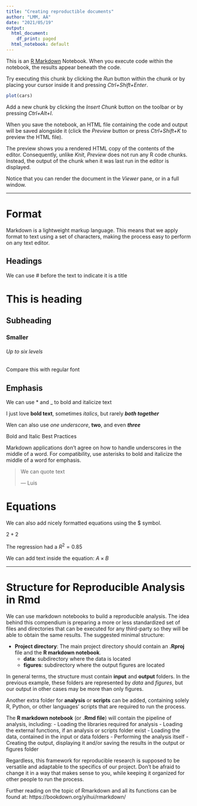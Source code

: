 ```yaml
---
title: "Creating reproductible documents"
author: "LMM, AA"
date: "2021/05/19"
output:
  html_document:
    df_print: paged
  html_notebook: default
---
```


This is an [R Markdown](http://rmarkdown.rstudio.com) Notebook. When you execute code within the notebook, the results appear beneath the code. 

Try executing this chunk by clicking the *Run* button within the chunk or by placing your cursor inside it and pressing *Ctrl+Shift+Enter*. 

```r
plot(cars)
```

Add a new chunk by clicking the *Insert Chunk* button on the toolbar or by pressing *Ctrl+Alt+I*.

When you save the notebook, an HTML file containing the code and output will be saved alongside it (click the *Preview* button or press *Ctrl+Shift+K* to preview the HTML file).

The preview shows you a rendered HTML copy of the contents of the editor. Consequently, unlike *Knit*, *Preview* does not run any R code chunks. Instead, the output of the chunk when it was last run in the editor is displayed.

Notice that you can render the document in the *Viewer* pane, or in a full window.

___



# Format

Markdown is a lightweight markup language. This means that we apply format to text using a set of characters, making the process easy to perform on any text editor.

## Headings

We can use # before the text to indicate it is a title

# This is heading
## Subheading
### Smaller
###### Up to six levels
Compare this with regular font

## Emphasis

We can use * and _ to bold and italicize text

I just love **bold text**, sometimes *italics*, but rarely ***both together***

Wen can also use _one underscore_,  __two__, and even ___three___

Bold and Italic Best Practices

Markdown applications don’t agree on how to handle underscores in the middle of a word. For compatibility, use asterisks to bold and italicize the middle of a word for emphasis.

> We can quote text
>
> --- Luis

# Equations

We can also add nicely formatted equations using the $ symbol.

$2+2$

The regression had a $R^{2} = 0.85$

$\text{We can add text inside the equation: } A \times B$

---

# Structure for Reproducible Analysis in Rmd

We can use markdown notebooks to build a reproducible analysis. The idea behind this compendium is preparing a more or less standardized set of files and directories that can be executed for any third-party so they will be able to obtain the same results. The suggested minimal structure: 

- **Project directory**: The main project directory should contain an **.Rproj** file and the **R markdown notebook**.
  - **data**: subdirectory where the data is located
  - **figures**: subdirectory where the output figures are located

In general terms, the structure must contain **input** and **output** folders. In the previous example, these folders are represented by *data* and *figures*, but our output in other cases may be more than only figures. 

Another extra folder for **analysis** or **scripts** can be added, containing solely R, Python, or other languages' scripts that are required to run the process.

The **R markdown notebook** (or **.Rmd file**) will contain the pipeline of analysis, including:
    - Loading the libraries required for analysis
    - Loading the external functions, if an analysis or scripts folder exist
    - Loading the data, contained in the input or data folders
    - Performing the analysis itself
    - Creating the output, displaying it and/or saving the results in the output or figures folder

Regardless, this framework for reproducible research is supposed to be versatile and adaptable to the specifics of our project. Don't be afraid to change it in a way that makes sense to you, while keeping it organized for other people to run the process.

Further reading on the topic of Rmarkdown and all its functions can be found at: https://bookdown.org/yihui/rmarkdown/


